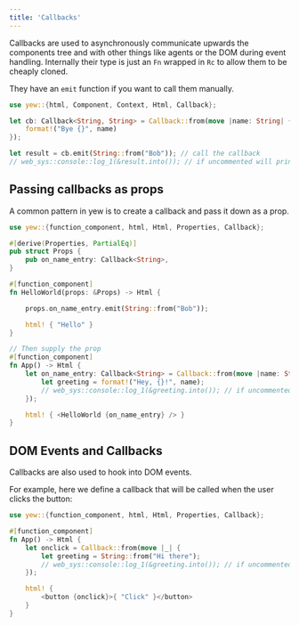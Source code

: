 ```yaml
---
title: 'Callbacks'
---
```


Callbacks are used to asynchronously communicate upwards the components tree and with other things like agents or the DOM during event handling.
Internally their type is just an `Fn` wrapped in `Rc` to allow them to be cheaply cloned.

They have an `emit` function if you want to call them manually.

```rust
use yew::{html, Component, Context, Html, Callback};

let cb: Callback<String, String> = Callback::from(move |name: String| {
    format!("Bye {}", name)
});

let result = cb.emit(String::from("Bob")); // call the callback
// web_sys::console::log_1(&result.into()); // if uncommented will print "Bye Bob"
```

## Passing callbacks as props

A common pattern in yew is to create a callback and pass it down as a prop.

```rust
use yew::{function_component, html, Html, Properties, Callback};

#[derive(Properties, PartialEq)]
pub struct Props {
    pub on_name_entry: Callback<String>,
}

#[function_component]
fn HelloWorld(props: &Props) -> Html {

    props.on_name_entry.emit(String::from("Bob"));

    html! { "Hello" }
}

// Then supply the prop
#[function_component]
fn App() -> Html {
    let on_name_entry: Callback<String> = Callback::from(move |name: String| {
        let greeting = format!("Hey, {}!", name);
        // web_sys::console::log_1(&greeting.into()); // if uncommented will print
    });

    html! { <HelloWorld {on_name_entry} /> }
}

```

## DOM Events and Callbacks

Callbacks are also used to hook into DOM events.

For example, here we define a callback that will be called when the user clicks the button:

```rust
use yew::{function_component, html, Html, Properties, Callback};

#[function_component]
fn App() -> Html {
    let onclick = Callback::from(move |_| {
        let greeting = String::from("Hi there");
        // web_sys::console::log_1(&greeting.into()); // if uncommented will print
    });

    html! {
        <button {onclick}>{ "Click" }</button>
    }
}
```
